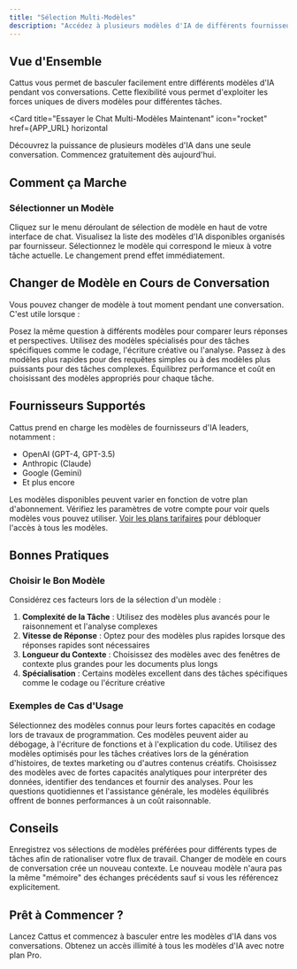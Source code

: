 ```yaml
---
title: "Sélection Multi-Modèles"
description: "Accédez à plusieurs modèles d'IA de différents fournisseurs dans une seule conversation"
---
```



## Vue d'Ensemble

Cattus vous permet de basculer facilement entre différents modèles d'IA pendant vos conversations. Cette flexibilité vous permet d'exploiter les forces uniques de divers modèles pour différentes tâches.

<Card
  title="Essayer le Chat Multi-Modèles Maintenant"
  icon="rocket"
  href={APP_URL}
  horizontal
>
  Découvrez la puissance de plusieurs modèles d'IA dans une seule conversation. Commencez gratuitement dès aujourd'hui.
</Card>

## Comment ça Marche

### Sélectionner un Modèle

<Steps>
  <Step title="Ouvrir le Sélecteur de Modèle">
    Cliquez sur le menu déroulant de sélection de modèle en haut de votre interface de chat.
  </Step>

  <Step title="Parcourir les Modèles Disponibles">
    Visualisez la liste des modèles d'IA disponibles organisés par fournisseur.
  </Step>

  <Step title="Choisir Votre Modèle">
    Sélectionnez le modèle qui correspond le mieux à votre tâche actuelle. Le changement prend effet immédiatement.
  </Step>
</Steps>

## Changer de Modèle en Cours de Conversation

Vous pouvez changer de modèle à tout moment pendant une conversation. C'est utile lorsque :

<CardGroup cols={2}>
  <Card title="Comparer les Réponses" icon="scale-balanced">
    Posez la même question à différents modèles pour comparer leurs réponses et perspectives.
  </Card>
  <Card title="Forces Spécifiques aux Tâches" icon="trophy">
    Utilisez des modèles spécialisés pour des tâches spécifiques comme le codage, l'écriture créative ou l'analyse.
  </Card>
  <Card title="Optimisation des Performances" icon="gauge-high">
    Passez à des modèles plus rapides pour des requêtes simples ou à des modèles plus puissants pour des tâches complexes.
  </Card>
  <Card title="Gestion des Coûts" icon="coins">
    Équilibrez performance et coût en choisissant des modèles appropriés pour chaque tâche.
  </Card>
</CardGroup>

## Fournisseurs Supportés

Cattus prend en charge les modèles de fournisseurs d'IA leaders, notamment :

- OpenAI (GPT-4, GPT-3.5)
- Anthropic (Claude)
- Google (Gemini)
- Et plus encore

<Info>
Les modèles disponibles peuvent varier en fonction de votre plan d'abonnement. Vérifiez les paramètres de votre compte pour voir quels modèles vous pouvez utiliser. <a href={PRICING_URL}>Voir les plans tarifaires</a> pour débloquer l'accès à tous les modèles.
</Info>

## Bonnes Pratiques

### Choisir le Bon Modèle

Considérez ces facteurs lors de la sélection d'un modèle :

1. **Complexité de la Tâche** : Utilisez des modèles plus avancés pour le raisonnement et l'analyse complexes
2. **Vitesse de Réponse** : Optez pour des modèles plus rapides lorsque des réponses rapides sont nécessaires
3. **Longueur du Contexte** : Choisissez des modèles avec des fenêtres de contexte plus grandes pour les documents plus longs
4. **Spécialisation** : Certains modèles excellent dans des tâches spécifiques comme le codage ou l'écriture créative

### Exemples de Cas d'Usage

<Accordion title="Génération de Code">
  Sélectionnez des modèles connus pour leurs fortes capacités en codage lors de travaux de programmation. Ces modèles peuvent aider au débogage, à l'écriture de fonctions et à l'explication du code.
</Accordion>

<Accordion title="Écriture Créative">
  Utilisez des modèles optimisés pour les tâches créatives lors de la génération d'histoires, de textes marketing ou d'autres contenus créatifs.
</Accordion>

<Accordion title="Analyse de Données">
  Choisissez des modèles avec de fortes capacités analytiques pour interpréter des données, identifier des tendances et fournir des analyses.
</Accordion>

<Accordion title="Conversation Générale">
  Pour les questions quotidiennes et l'assistance générale, les modèles équilibrés offrent de bonnes performances à un coût raisonnable.
</Accordion>

## Conseils

<Tip>
Enregistrez vos sélections de modèles préférées pour différents types de tâches afin de rationaliser votre flux de travail.
</Tip>

<Warning>
Changer de modèle en cours de conversation crée un nouveau contexte. Le nouveau modèle n'aura pas la même "mémoire" des échanges précédents sauf si vous les référencez explicitement.
</Warning>

## Prêt à Commencer ?

<CardGroup cols={2}>
  <Card
    title="Utiliser le Chat Multi-Modèles"
    icon="comments"
    href={APP_URL}
  >
    Lancez Cattus et commencez à basculer entre les modèles d'IA dans vos conversations.
  </Card>
  <Card
    title="Passer à la Version Pro"
    icon="crown"
    href={PRICING_URL}
  >
    Obtenez un accès illimité à tous les modèles d'IA avec notre plan Pro.
  </Card>
</CardGroup>
